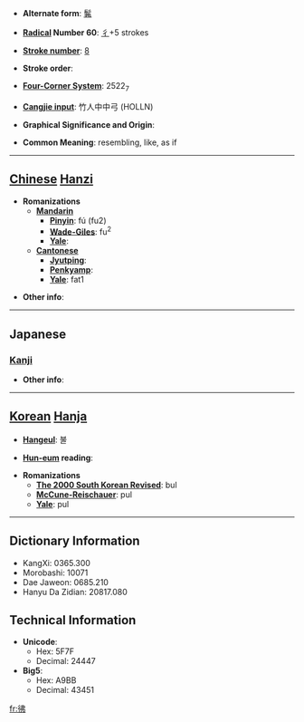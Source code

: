 * '''Alternate form''': [[髴]]

* '''[[Wiktionary:Chinese radical index| Radical]] Number 60''': [[Wiktionary:Chinese radical index 彳|彳]]+5 strokes

* '''[[Wiktionary:Chinese total strokes index|Stroke number]]''': [[Wiktionary:Chinese total strokes index 8|8]]

* '''Stroke order''': 

* '''[[Wiktionary:Chinese four corner index|Four-Corner System]]''': 2522<sub>7</sub>

* '''[[Wiktionary:Chinese Cangjie index|Cangjie input]]''': 竹人中中弓 (HOLLN)

* '''Graphical Significance and Origin''': 

* '''Common Meaning''': resembling, like, as if

----

== [[Chinese]] [[Hanzi]] ==

* '''Romanizations'''
** '''[[Mandarin]]'''
*** '''[[Pinyin]]''': fú (fu2)
*** '''[[Wade-Giles]]''': fu<sup>2</sup>
*** '''[[Yale]]''': 
** '''[[Cantonese]]'''
*** '''[[Jyutping]]''':
*** '''[[Penkyamp]]''': 
*** '''[[Yale]]''': fat1

* '''Other info''': 

----

==Japanese==
===[[Kanji]]===
{{kanji|on readings=[[ふつ]] (futsu), [[ふち]] (fuchi)|kun readings=[[にかよう]] (nikayou), [[ほのか]] (honoka)}}

* '''Other info''':  

----

== [[Korean]] [[Hanja]] ==

* '''[[Hangeul]]''': 불

* '''[[Hun-eum]] reading''': 

* '''Romanizations'''
** '''[[The 2000 South Korean Revised Romanization|The 2000 South Korean Revised]]''': bul
** '''[[McCune-Reischauer]]''': pul
** '''[[Yale]]''': pul

----

== Dictionary Information ==

* KangXi: 0365.300
* Morobashi: 10071
* Dae Jaweon: 0685.210
* Hanyu Da Zidian: 20817.080

== Technical Information ==

* '''Unicode''':
** Hex: 5F7F
** Decimal: 24447
* '''Big5''':
** Hex: A9BB
** Decimal: 43451

[[fr:彿]]